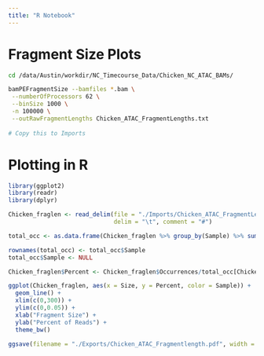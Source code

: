 ```yaml
---
title: "R Notebook"
---
```


# Fragment Size Plots
```bash
cd /data/Austin/workdir/NC_Timecourse_Data/Chicken_NC_ATAC_BAMs/

bamPEFragmentSize --bamfiles *.bam \
 --numberOfProcessors 62 \
 --binSize 1000 \
 -n 100000 \
 --outRawFragmentLengths Chicken_ATAC_FragmentLengths.txt
 
# Copy this to Imports
```

# Plotting in R

```r
library(ggplot2)
library(readr)
library(dplyr)

Chicken_fraglen <- read_delim(file = "./Imports/Chicken_ATAC_FragmentLengths.txt",
                              delim = "\t", comment = "#")

total_occ <- as.data.frame(Chicken_fraglen %>% group_by(Sample) %>% summarize(Total_Occurences = sum(Occurrences)))

rownames(total_occ) <- total_occ$Sample
total_occ$Sample <- NULL

Chicken_fraglen$Percent <- Chicken_fraglen$Occurrences/total_occ[Chicken_fraglen$Sample,1]

ggplot(Chicken_fraglen, aes(x = Size, y = Percent, color = Sample)) +
  geom_line() +
  xlim(c(0,300)) +
  ylim(c(0,0.05)) +
  xlab("Fragment Size") +
  ylab("Percent of Reads") +
  theme_bw()

ggsave(filename = "./Exports/Chicken_ATAC_Fragmentlength.pdf", width = 5, height = 5)
```

